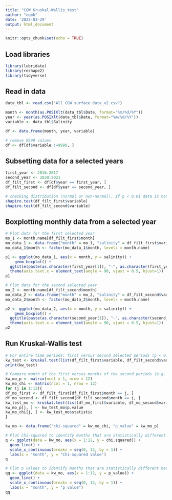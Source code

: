 ```yaml
---
title: "CGW_Kruskal-Wallis_test"
author: "eqmh"
date: '2022-03-29'
output: html_document
---
```


```r
knitr::opts_chunk$set(echo = TRUE)
```

## Load libraries
```r

library(lubridate)
library(reshape2)
library(tidyverse)
```

## Read in data

```r
data_tbl <- read.csv("All CGW surface data_v2.csv")

month <- month(as.POSIXlt(data_tbl$Date, format="%m/%d/%Y"))
year <- year(as.POSIXlt(data_tbl$Date, format="%m/%d/%Y"))
variable <- data_tbl$Salinity

df <- data.frame(month, year, variable)

# remove 9999 values
df <- df[df$variable !=9999, ]
```

## Subsetting data for a selected years

```r
first_year <- 2016:2017
second_year <- 2020:2021
df_filt_first <- df[df$year == first_year, ] 
df_filt_second <- df[df$year == second_year, ]

# checking distribution (normal or non-normal). If p < 0.01 data is not normally distributed
shapiro.test(df_filt_first$variable)
shapiro.test(df_filt_second$variable)
```

## Boxplotting monthly data from a selected year

```r

# Plot data for the first selected year
mo_1 <- month.name[df_filt_first$month]
mo_data_1 <- data.frame("month" = mo_1, "salinity" = df_filt_first$variable)
mo_data_1$month <- factor(mo_data_1$month, levels = month.name)

p1 <- ggplot(mo_data_1, aes(x = month, y = salinity)) + 
    geom_boxplot() + 
  ggtitle(paste(as.character(first_year[1]), "-", as.character(first_year[2]))) +
  theme(axis.text.x = element_text(angle = 90, vjust = 0.5, hjust=1))
p1

# Plot data for the second selected year
mo_2 <- month.name[df_filt_second$month]
mo_data_2 <- data.frame("month" = mo_2, "salinity" = df_filt_second$variable)
mo_data_2$month <- factor(mo_data_2$month, levels = month.name)

p2 <- ggplot(mo_data_2, aes(x = month, y = salinity)) + 
    geom_boxplot() + 
  ggtitle(paste(as.character(second_year[1]), "-", as.character(second_year[2]))) +
  theme(axis.text.x = element_text(angle = 90, vjust = 0.5, hjust=1))
p2

```

## Run Kruskal-Wallis test

```r

# For entire time periods: first versus second selected periods (p < 0.01 indicates periods are different)
kw_test <- kruskal.test(list(df_filt_first$variable, df_filt_second$variable))
print(kw_test)

# Compare month of the first versus months of the second periods (e.g. Jan 2016-2017 vs Jan 2020-2021; p < 0.01 indicates periods are different)
kw_mo_p <- matrix(ncol = 1, nrow = 12) 
kw_mo_chi <- matrix(ncol = 1, nrow = 12) 
for (j in 1:12){
df_mo_first <- df_filt_first[df_filt_first$month == j, ] 
df_mo_second <- df_filt_second[df_filt_second$month == j, ] 
kw_test_mo <- kruskal.test(list(df_mo_first$variable, df_mo_second$variable))
kw_mo_p[j, ] <- kw_test_mo$p.value
kw_mo_chi[j, ] <- kw_test_mo$statistic
}

kw_mo <- data.frame("chi-squared" = kw_mo_chi, "p_value" = kw_mo_p)

# Plot Chi-squared to identify months that are statistically different between sampling periods (check months for which p < 0.05)
q <- ggplot(data = kw_mo, aes(x = 1:12, y = chi.squared)) +
  geom_line() +
  scale_x_continuous(breaks = seq(0, 12, by = 1)) +
  labs(x = "month", y = "Chi-squared value")
q

# Plot p values to identify months that are statistically different between sampling periods 
qq <- ggplot(data = kw_mo, aes(x = 1:12, y = p_value)) +
  geom_line() +
  scale_x_continuous(breaks = seq(0, 12, by = 1)) +
  labs(x = "month", y = "p value")
qq

```






